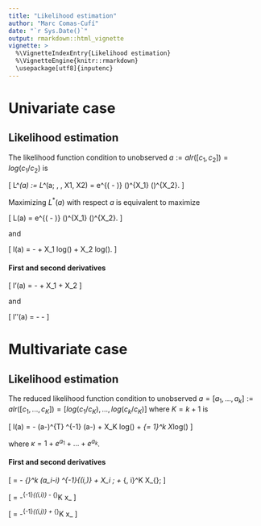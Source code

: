 ```yaml
---
title: "Likelihood estimation"
author: "Marc Comas-Cufí"
date: "`r Sys.Date()`"
output: rmarkdown::html_vignette
vignette: >
  %\VignetteIndexEntry{Likelihood estimation}
  %\VignetteEngine{knitr::rmarkdown}
  \usepackage[utf8]{inputenc}
---
```


# Univariate case

## Likelihood estimation 

The likelihood function condition to unobserved $a := alr([c_1, c_2]) = log(c_1/c_2)$ is

\[
L^*(a) := L^*(a; \mu, \sigma, X1, X2) = \frac{1}{\sigma \sqrt{2 \pi}} e^{( -\frac{(a-\mu)^2}{2 \sigma^2} )} \frac{ (X_1+X_2)!}{ X_1! X_2!} (\frac{e^a}{1+e^a})^{X_1} (\frac{1}{1+e^a})^{X_2}.
\]

Maximizing $L^*(a)$ with respect $a$ is equivalent to maximize

\[
L(a) =  e^{( -\frac{(a-\mu)^2}{2 \sigma^2} )} (\frac{e^a}{1+e^a})^{X_1} (\frac{1}{1+e^a})^{X_2}.
\]

and

\[
l(a) = -\frac{(a-\mu)^2}{2 \sigma^2} + X_1 log(\frac{e^a}{1+e^a}) +  X_2 log(\frac{1}{1+e^a}).
\]

#### First and second derivatives

\[
l'(a) = -\frac{(a-\mu)}{\sigma^2} + X_1 \frac{1}{1 + e^a} + X_2 \frac{-e^a}{1 + e^a}
\]

and

\[
l''(a) = -\frac{1}{\sigma^2} -  \frac{e^a (X_1+X_2)}{(1 + e^a)^2}
\]

# Multivariate case

## Likelihood estimation 

The reduced likelihood function condition to unobserved $a = [a_1, ..., a_k] := alr([c_1, ..., c_K]) = [log(c_1/c_K), ..., log(c_k/c_K)]$ where $K = k +1$ is


\[
l(a) = -\frac{1}{2} (a-\mu)^{T} \Sigma^{-1} (a-\mu) + X_K log(\frac{1}{\kappa}) + \sum_{\ell = 1}^k X_\ell log(\frac{e^{a_\ell}}{\kappa}) 
\]

where $\kappa = 1 + e^{a_1} + \dots + e^{a_k}$.

#### First and second derivatives

\[
\frac{\partial l(a)}{\partial a_i} = - \sum_{\ell=1}^k (a_i-\mu_i) \Sigma^{-1}_{(i,\ell)} 
+ X_i \; \frac{\kappa-e^{a_i}}{\kappa} 
+ \sum_{\ell=1, \ell \neq i}^K X_{\ell}\; \frac{-e^{a_i}}{\kappa} 
\]

\[
\frac{\partial^2 l(a)}{\partial a_i^2} = -\Sigma^{-1}_{(i,i)} - \sum_{\ell=1}^K x_\ell \frac{e^{a_i} (\kappa - e^{a_i})}{\kappa^2}
\]

\[
\frac{\partial^2 l(a)}{\partial a_i \partial a_j} = -\Sigma^{-1}_{(i,j)} + \sum_{\ell=1}^K x_\ell \frac{e^{a_i+a_j}}{\kappa^2}
\]